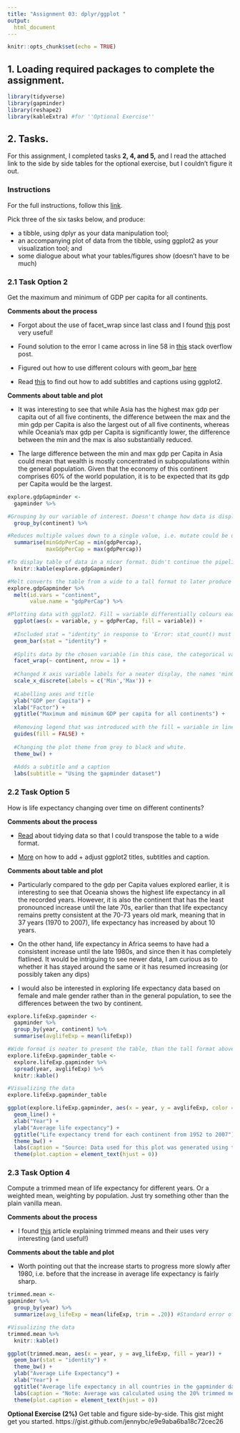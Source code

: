 ```yaml
---
title: "Assignment 03: dplyr/ggplot "
output: 
  html_document
---
```


```r
knitr::opts_chunk$set(echo = TRUE)
```

## 1. Loading required packages to complete the assignment.

```r
library(tidyverse)
library(gapminder)
library(reshape2)
library(kableExtra) #for ''Optional Exercise''
```

## 2. Tasks.

For this assignment, I completed tasks **2, 4, and 5,** and I read the attached link to the side by side tables for the optional exercise, but I couldn't figure it out. 

### **Instructions**

For the full instructions, follow this [link](https://stat545.stat.ubc.ca/evaluation/hw03/hw03/).

Pick three of the six tasks below, and produce:

- a tibble, using dplyr as your data manipulation tool;
- an accompanying plot of data from the tibble, using ggplot2 as your visualization tool; and
- some dialogue about what your tables/figures show (doesn’t have to be much)

### 2.1 **Task Option 2** 
Get the maximum and minimum of GDP per capita for all continents.

**Comments about the process**

+ Forgot about the use of facet_wrap since last class and I found [this](http://www.cookbook-r.com/Graphs/Facets_(ggplot2)/) post very useful!

+ Found solution to the error I came across in line 58 in [this](https://stackoverflow.com/questions/39679057/r-ggplot2-stat-count-must-not-be-used-with-a-y-aesthetic-error-in-bar-graph/54296226) stack overflow post.

+ Figured out how to use different colours with geom_bar [here](https://plot.ly/ggplot2/geom_bar/)

+ Read [this](https://www.datanovia.com/en/blog/ggplot-title-subtitle-and-caption/) to find out how to add subtitles and captions using ggplot2. 

**Comments about table and plot**

+ It was interesting to see that while Asia has the highest max gdp per capita out of all five continents, the difference between the max and the min gdp per Capita is also the largest out of all five continents, whereas while Oceania's max gdp per Capita is significantly lower, the difference between the min and the max is also substantially reduced. 

+ The large difference between the min and max gdp per Capita in Asia could mean that wealth is mostly concentrated in subpopulations within the general population. Given that the economy of this continent comprises 60% of the world population, it is to be expected that its gdp per Capita would be the largest. 

```r
explore.gdpGapminder <- 
  gapminder %>%

#Grouping by our variable of interest. Doesn't change how data is displayed but affects future use of dplyr functions; in this case it ensures that we are calculating the max and min GDP for each continent and not for each country
  group_by(continent) %>% 

#Reduces multiple values down to a single value, i.e. mutate could be used in place of summarise to create these two new variables of maximum and minimum GDP, but then each continent would be repeated several times. Also selects only the columns that we are interested in plotting.
  summarise(minGdpPerCap = min(gdpPercap), 
            maxGdpPerCap = max(gdpPercap))

#To display table of data in a nicer format. Didn't continue the pipeline because ggplot2 cannot use this format.
  knitr::kable(explore.gdpGapminder)

#Melt converts the table from a wide to a tall format to later produce a representative plot to display the data. As a note, I used knitr::kable() prior to this step because I believe the wide format is neater than the tall format for a table.
explore.gdpGapminder %>%
  melt(id.vars = "continent", 
       value.name = "gdpPerCap") %>%

#Plotting data with ggplot2. Fill = variable differentially colours each value in the x axis. 
  ggplot(aes(x = variable, y = gdpPerCap, fill = variable)) + 
  
  #Included stat = "identity" in response to 'Error: stat_count() must not be used with a y aesthetic' that R was returning if not included.
  geom_bar(stat = "identity") + 
  
  #Splits data by the chosen variable (in this case, the categorical variable 'continent') and plots the subsets of data together. Chose nrow = 1 for a cleaner display (with 2+ rows it was kind of messy because the number of continents is uneven)
  facet_wrap(~ continent, nrow = 1) + 
  
  #Changed X axis variable labels for a neater display, the names 'minGdpPerCap' and 'maxGdpPerCap' were too long. Could have gone back to earlier in the code to do this, but decided to try this function that I hadn't used before! 
  scale_x_discrete(labels = c('Min','Max')) + 
  
  #Labelling axes and title
  ylab("GDP per Capita") + 
  xlab("Factor") +
  ggtitle("Maximum and minimum GDP per capita for all continents") +
  
  #Removing legend that was introduced with the fill = variable in line 51 because it is redundant.
  guides(fill = FALSE) +
  
  #Changing the plot theme from grey to black and white.
  theme_bw() +
  
  #Adds a subtitle and a caption
  labs(subtitle = "Using the gapminder dataset")

```

### 2.2 **Task Option 5**
How is life expectancy changing over time on different continents?

**Comments about the process**

+ [Read](https://garrettgman.github.io/tidying/) about tidying data so that I could transpose the table to a wide format.

+ [More](https://www.datanovia.com/en/blog/ggplot-title-subtitle-and-caption/) on how to add + adjust ggplot2 titles, subtitles and caption.

**Comments about table and plot**

+ Particularly compared to the gdp per Capita values explored earlier, it is interesting to see that Oceania shows the highest life expectancy in all the recorded years. However, it is also the continent that has the least pronounced increase until the late 70s, earlier than that life expectancy remains pretty consistent at the 70-73 years old mark, meaning that in 37 years (1970 to 2007), life expectancy has increased by about 10 years.

+ On the other hand, life expectancy in Africa seems to have had a consistent increase until the late 1980s, and since then it has completely flatlined. It would be intriguing to see newer data, I am curious as to whether it has stayed around the same or it has resumed increasing (or possibly taken any dips)

+ I would also be interested in exploring life expectancy data based on female and male gender rather than in the general population, to see the differences between the two by continent.

```r
explore.lifeExp.gapminder <-
  gapminder %>%
  group_by(year, continent) %>%
  summarise(avglifeExp = mean(lifeExp)) 

#Wide format is neater to present the table, than the tall format above, which is still needed to plot the graph
explore.lifeExp.gapminder_table <-
  explore.lifeExp.gapminder %>%
  spread(year, avglifeExp) %>%
  knitr::kable()

#Visualizing the data
explore.lifeExp.gapminder_table

ggplot(explore.lifeExp.gapminder, aes(x = year, y = avglifeExp, color = continent)) + 
  geom_line() +
  xlab("Year") +
  ylab("Average life expectancy") +
  ggtitle("Life expectancy trend for each continent from 1952 to 2007") +
  theme_bw() +
  labs(caption = "Source: Data used for this plot was generated using the gapminder dataset") +
  theme(plot.caption = element_text(hjust = 0)) 
```

### 2.3 **Task Option 4**
Compute a trimmed mean of life expectancy for different years. Or a weighted mean, weighting by population. Just try something other than the plain vanilla mean.

**Comments about the process**

+ I found [this](https://garstats.wordpress.com/2017/11/28/trimmed-means/) article explaining trimmed means and their uses very interesting (and useful!)

**Comments about the table and plot**

+ Worth pointing out that the increase starts to progress more slowly after 1980, i.e. before that the increase in average life expectancy is fairly sharp. 

```r
trimmed.mean <-
gapminder %>%
  group_by(year) %>%
  summarize(avg_lifeExp = mean(lifeExp, trim = .20)) #Standard error of the trimmed mean is less affected by outliers and asymmetry than the mean, so using trimmed means has more statistical power 

#Visualizing the data
trimmed.mean %>%
  knitr::kable()

ggplot(trimmed.mean, aes(x = year, y = avg_lifeExp, fill = year)) +
  geom_bar(stat = "identity") +
  theme_bw() +
  ylab("Average Life Expectancy") +
  xlab("Year") +
  ggtitle("Average life expectancy in all countries in the gapminder dataset from 1952 to 2007") +
  labs(caption = "Note: Average was calculated using the 20% trimmed mean") +
  theme(plot.caption = element_text(hjust = 0))

```

**Optional Exercise (2%)**
Get table and figure side-by-side. This gist might get you started. https://gist.github.com/jennybc/e9e9aba6ba18c72cec26

